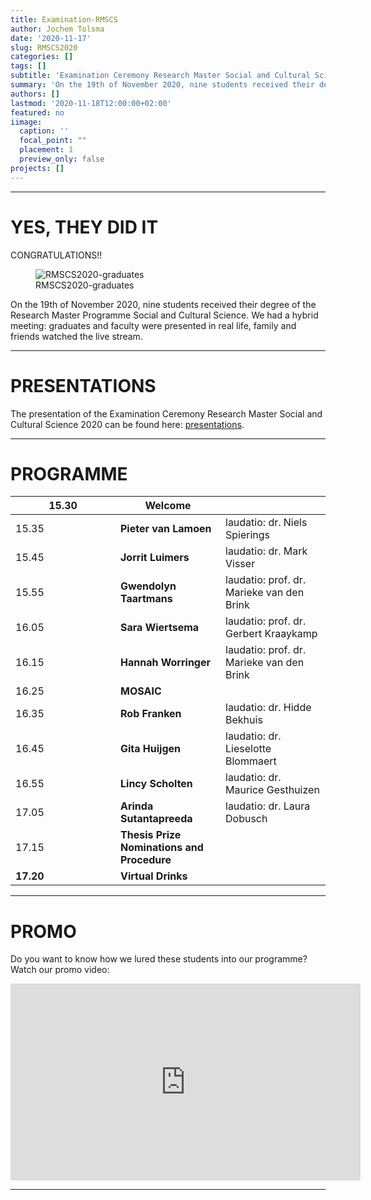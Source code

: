 ```yaml
---
title: Examination-RMSCS
author: Jochem Tolsma
date: '2020-11-17'
slug: RMSCS2020
categories: []
tags: []
subtitle: 'Examination Ceremony Research Master Social and Cultural Science 2020'
summary: 'On the 19th of November 2020, nine students received their degree of the Research Master Programme Social and Cultural Science. We had a hybrid meeting: graduates and faculty was presented in real life, family and frieds watched the live stream.'
authors: []
lastmod: '2020-11-18T12:00:00+02:00'
featured: no
iimage:
  caption: ''
  focal_point: ""
  placement: 1
  preview_only: false
projects: []
---
```


---  

# YES, THEY DID IT

CONGRATULATIONS!!

![RMSCS2020-graduates](rmscs2020.jpg) 

On the 19th of November 2020, nine students received their degree of the Research Master Programme Social and Cultural Science. We had a hybrid meeting: graduates and faculty were presented in real life, family and friends watched the live stream.  

---  


<!---
---  

# **LIVESTREAM**

Parents, friends and foes,...  

if you want to view the presentations of the RMSCS graduates please follow this link: [livestream](http://www.ru.nl/over-ons/diensten-faciliteiten/vm/academiegebouw-berchmanianum/livestream-berchmanianum/){target="_blank"}!

--->


# **PRESENTATIONS**

The presentation of the Examination Ceremony Research Master Social and Cultural Science 2020 can be found here: [presentations](2020uitreikingRMSCS.pdf).

---  

# **PROGRAMME**  

15.30|**Welcome**| 
-----|-----|-----
15.35|**Pieter van Lamoen**|laudatio: dr. Niels Spierings
15.45|**Jorrit Luimers**|laudatio: dr. Mark Visser
15.55|**Gwendolyn Taartmans**|laudatio: prof. dr. Marieke van den Brink
16.05|**Sara Wiertsema**|laudatio: prof. dr. Gerbert Kraaykamp
16.15|**Hannah Worringer**|laudatio: prof. dr. Marieke van den Brink
16.25|**MOSAIC**| 
16.35|**Rob Franken**|laudatio: dr. Hidde Bekhuis
16.45|**Gita Huijgen**|laudatio: dr. Lieselotte Blommaert
16.55|**Lincy Scholten**|laudatio: dr. Maurice Gesthuizen
17.05|**Arinda Sutantapreeda**|laudatio: dr. Laura Dobusch
17.15|**Thesis Prize Nominations and Procedure**| 
**17.20**|**Virtual Drinks**| 

---  

# **PROMO**

Do you want to know how we lured these students into our programme? 
Watch our promo video: 

<iframe width="560" height="315" src="https://www.youtube.com/embed/pwSfddp4Vaw" frameborder="0" allow="accelerometer; autoplay; clipboard-write; encrypted-media; gyroscope; picture-in-picture" allowfullscreen></iframe>

---  


